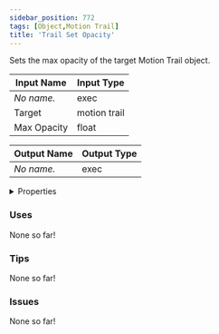 ```yaml
---
sidebar_position: 772
tags: [Object,Motion Trail]
title: 'Trail Set Opacity'
---
```


Sets the max opacity of the target Motion Trail object.




<EsbSvg />

| Input Name | Input Type |
|-----------|-----------|
| *No name.* | exec |
| Target | motion trail |
| Max Opacity | float |

| Output Name | Output Type |
|-----------|-----------|
| *No name.* | exec |


<details>
  <summary>Properties</summary>
  <div>
    <div>
    <table>
      <thead>
        <tr>
          <th>Is beta required?</th>
          <th>❌</th>
        </tr>
        <tr>
          <th>Is this chip a trolling risk?</th>
          <th>❌</th>
        </tr>
        <tr>
          <th>Is this chip a role assignment risk?</th>
          <th>❌</th>
        </tr>
        <tr>
          <th>Chip UUID</th>
          <th>bb79cf12-6d38-4691-a004-c2b3ad963374</th>
        </tr>
      </thead>
    </table>
    </div>
  </div>
</details>

### Uses

None so far!

### Tips

None so far!

### Issues

None so far!
